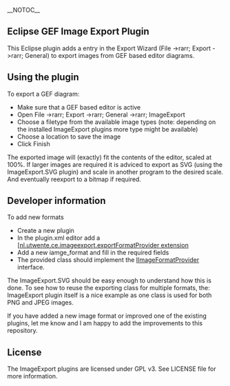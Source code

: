 __NOTOC__
== Eclipse GEF Image Export Plugin ==
This Eclipse plugin adds a entry in the Export Wizard (File ->rarr; Export ->rarr; General) to export images from GEF based editor diagrams.

== Using the plugin ==

To export a GEF diagram:
* Make sure that a GEF based editor is active
* Open File ->rarr; Export ->rarr; General ->rarr; ImageExport
* Choose a filetype from the available image types (note: depending on the installed ImageExport plugins more type might be available)
* Choose a location to save the image
* Click Finish

The exported image will (exactly) fit the contents of the editor, scaled at 100%.
If larger images are required it is adviced to export as SVG (using the ImageExport.SVG plugin) and scale in another program to the desired scale. And eventually reexport to a bitmap if required.

== Developer information ==
To add new formats
* Create a new plugin
* In the plugin.xml editor add a [[http://github.com/veger/eclipse-gef-exportimage/blob/master/nl.utwente.ce.imageexport/schema/ExportFormatProvider.exsd nl.utwente.ce.imageexport.exportFormatProvider extension]
* Add a new iamge_format and fill in the required fields
* The provided class should implement the [http://github.com/veger/eclipse-gef-exportimage/blob/master/nl.utwente.ce.imageexport/src/nl/utwente/ce/imageexport/IImageFormatProvider.java IImageFormatProvider] interface.

The ImageExport.SVG should be easy enough to understand how this is done.
To see how to reuse the exporting class for multiple formats, the: ImageExport plugin itself is a nice example as one class is used for both PNG and JPEG images.

If you have added a new image format or improved one of the existing plugins, let me know and I am happy to add the improvements to this repository.

== License ==
The ImageExport plugins are licensed under GPL v3. See LICENSE file for more information.
